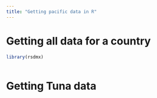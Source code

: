 ```yaml
---
title: "Getting pacific data in R"
---
```



# Getting all data for a country

```r
library(rsdmx)



```

# Getting Tuna data

```r



````
